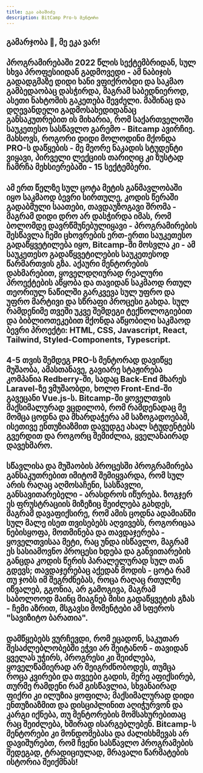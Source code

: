 ```yaml
---
title: ეკა აბაშიძე
description: BitCamp Pro-ს მენტორი
---
```


## გამარჯობა 👋,  მე ეკა ვარ!

## პროგრამირებაში  2022  წლის სექტემბრიდან, სულ სხვა პროფესიიდან გადმოვედი - ამ ნაბიჯის გადადგმაზე დიდი ხანი ვფიქრობდი და  საკმაო გამბედაობაც დასჭირდა, მაგრამ საბედნიეროდ, ასეთი ნახტომის გაკეთება შევძელი. მაშინაც და დღევანდელი გადმოსახედიდანაც განსაკუთრებით ის მიხარია, რომ საქართველოში საუკეთესო სასწავლო გარემო - Bitcamp ავირჩიე. მახსოვს, როგორი დიდი მოლოდინი მქონდა PRO-ს დაწყების - მე მეორე ნაკადის სტუდენტი ვიყავი, პირველი ლექციის თარიღიც კი ზუსტად ჩამრჩა მეხსიერებაში - 15 სექტემბერი.

## ამ ერთ წელზე სულ ცოტა მეტის განმავლობაში იყო საკმაოდ ბევრი სირთულე, კოდის წერაში გადაბმული საათები, თავდაუზოგავი შრომა - მაგრამ დიდი დრო არ დასჭირდა იმას, რომ ბოლომდე დავრწმუნებულიყავი - პროგრამირების შესწავლა ჩემი ცხოვრების ერთ-ერთი საუკეთესო გადაწყვეტილება იყო, Bitcamp-ში მოსვლა კი - ამ საუკეთესო გადაწყვეტილების საუკეთესოდ წარმართვის გზა. აქაური მენტორების დახმარებით, ყოველდღიურად რეალური პროექტების აწყობა და თავიდან საკმაოდ რთულ თეორიულ ნაწილში გარკვევა სულ უფრო და უფრო მარტივი და სწრაფი პროცესი გახდა. სულ რამდენიმე თვეში უკვე შემდეგი ტექნოლოგიებით და ბიბლიოთეკებით მქონდა აწყობილი საკმაოდ ბევრი პროექტი: HTML, CSS, Javascript, React, Tailwind, Styled-Components, Typescript. 

## 4-5 თვის შემდეგ PRO-ს მენტორად დავიწყე მუშაობა, ამასთანავე, გავიარე სტაჟირება კომპანია Redberry-ში, სადაც Back-End მხარეს Laravel-ზე ვმუშაობდი, ხოლო Front-End-ში გავეცანი Vue.js-ს. Bitcamp-ში ყოველთვის მაქსიმალურად ვცდილობ, რომ რამდენადაც მე მომცა ცოდნა და მხარდაჭერა ამ საზოგადოებამ, ისეთივე ენთუზიაზმით დავუდგე ახალ სტუდენტებს გვერდით და როგორც შემიძლია, ყველანაირად დავეხმარო.

## სწავლისა და მუშაობის პროცესში პროგრამირება განსაკუთრებით იმიტომ შემიყვარდა, რომ სულ არის რაღაც აღმოსაჩენი, სასწავლი, განსავითარებელი - არასდროს იწურება. ზოგჯერ ეს ფრუსტრაციის მიზეზიც შეიძლება გახდეს, მაგრამ დავაფიქსირე, რომ ამის ცოდნა ადამიანში სულ მალე ისეთ თვისებებს აღვივებს, როგორიცაა ნებისყოფა, მოთმინება და თავდაჯერება - ყოველთვისაა მეტი, რაც უნდა ისწავლო, მაგრამ ეს სასიამოვნო პროცესი ხდება და განვითარების განცდა კოდის წერის პარალელურად სულ თან გდევს; თავდაჯერებაც აქედან მოდის - ცოტა რამ თუ ჯობს იმ შეგრძნებას, როცა რაღაც რთულზე იწვალებ, გგონია, არ გამოგივა, მაგრამ საბოლოოდ მაინც მიაგნებ მისი გადაწყვეტის გზას - ჩემი აზრით, მსგავსი მომენტები ამ სფეროს "სავიზიტო ბარათია".

## დამწყებებს ვურჩევდი, რომ ეცადონ, საკუთარ შესაძლებლობებში ეჭვი არ შეიტანონ - თავიდან ყველას უჭირს, პროგრესი კი შეიძლება, ყოველწამიერად არ შეიგრძნობოდეს, თუმცა როცა კვირები და თვეები გადის, მერე აფიქსირებ, თურმე რამდენი რამ გისწავლია, სხვანაირად ფიქრი კი ილუზია ყოფილა; მაქსიმალურად დიდი ენთუზიაზმით და დისციპლინით აღიჭურვონ და კარგი იქნება, თუ მენტორების მომსახურებითაც რაც შეიძლება, ხშირად ისარგებლებენ. Bitcamp-ს მენტორები კი მონდომებასა და ძალისხმევას არ დავიშურებთ, რომ ჩვენი სასწავლო პროგრამების შედეგად, ტრადიციულად, მრავალი წარმატების ისტორია შეიქმნას!
